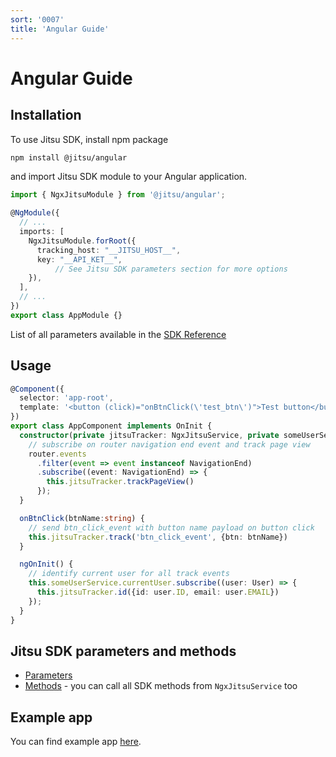 ```yaml
---
sort: '0007'
title: 'Angular Guide'
---
```


# Angular Guide

## Installation

To use Jitsu SDK, install npm package

```bash
npm install @jitsu/angular
```

and import Jitsu SDK module to your Angular application.

```typescript
import { NgxJitsuModule } from '@jitsu/angular';

@NgModule({
  // ...
  imports: [
    NgxJitsuModule.forRoot({
      tracking_host: "__JITSU_HOST__",
      key: "__API_KET__",
          // See Jitsu SDK parameters section for more options
    }),
  ],
  // ...
})
export class AppModule {}
```
List of all parameters available in the [SDK Reference](https://jitsu.com/docs/sending-data/js-sdk/parameters-reference)

## Usage

```typescript
@Component({
  selector: 'app-root',
  template: '<button (click)="onBtnClick(\'test_btn\')">Test button</button>',
})
export class AppComponent implements OnInit {
  constructor(private jitsuTracker: NgxJitsuService, private someUserService: SomeUserService) {
    // subscribe on router navigation end event and track page view
    router.events
      .filter(event => event instanceof NavigationEnd)
      .subscribe((event: NavigationEnd) => {
        this.jitsuTracker.trackPageView()
      });
  }

  onBtnClick(btnName:string) {
    // send btn_click_event with button name payload on button click
    this.jitsuTracker.track('btn_click_event', {btn: btnName})
  }

  ngOnInit() {
    // identify current user for all track events
    this.someUserService.currentUser.subscribe((user: User) => {
      this.jitsuTracker.id({id: user.ID, email: user.EMAIL})
    });
  }
}
```

## Jitsu SDK parameters and methods

* [Parameters](/docs/sending-data/js-sdk/parameters-reference)
* [Methods](/docs/sending-data/js-sdk/methods-reference) - you can call all SDK methods from `NgxJitsuService` too

## Example app

You can find example app [here](https://github.com/jitsucom/jitsu-js/tree/master/examples/angular-app).
